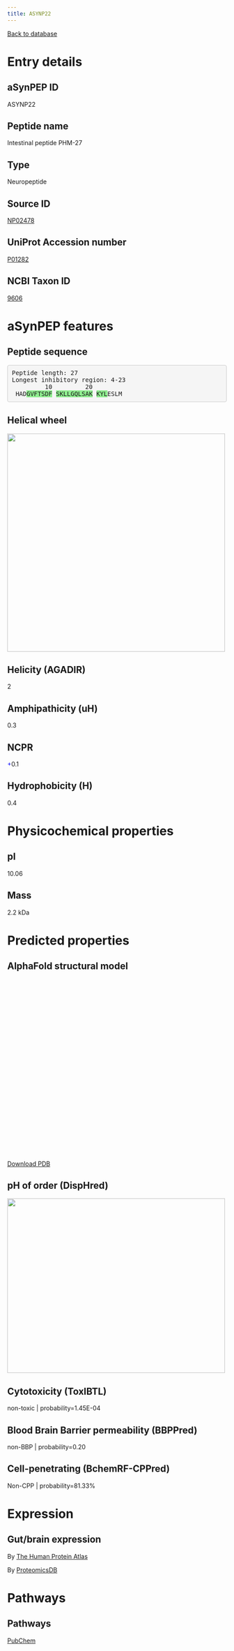 ```yaml
---
title: ASYNP22
---
```


[Back to database](database.html)

# Entry details

## aSynPEP ID

ASYNP22

## Peptide name

Intestinal peptide PHM-27

## Type

Neuropeptide

## Source ID

[NP02478](http://isyslab.info/NeuroPep/search_info?pepNum=NP02478)

## UniProt Accession number

[P01282](https://www.uniprot.org/uniprotkb/P01282/entry)

## NCBI Taxon ID

[9606](https://www.ncbi.nlm.nih.gov/Taxonomy/Browser/wwwtax.cgi?id=9606)

# aSynPEP features

## Peptide sequence

<pre style='border-radius:4px; background-color: #f5f5f5; border: 1px solid #ccc; padding: 9.5px';>Peptide length: 27
Longest inhibitory region: 4-23
         10         20
 HAD<span style='background-color:lightgreen';>G</span><span style='background-color:lightgreen';>V</span><span style='background-color:lightgreen';>F</span><span style='background-color:lightgreen';>T</span><span style='background-color:lightgreen';>S</span><span style='background-color:lightgreen';>D</span><span style='background-color:lightgreen';>F</span> <span style='background-color:lightgreen';>S</span><span style='background-color:lightgreen';>K</span><span style='background-color:lightgreen';>L</span><span style='background-color:lightgreen';>L</span><span style='background-color:lightgreen';>G</span><span style='background-color:lightgreen';>Q</span><span style='background-color:lightgreen';>L</span><span style='background-color:lightgreen';>S</span><span style='background-color:lightgreen';>A</span><span style='background-color:lightgreen';>K</span> <span style='background-color:lightgreen';>K</span><span style='background-color:lightgreen';>Y</span><span style='background-color:lightgreen';>L</span>ESLM</pre>

## Helical wheel

<img src='./helical_wheels/NP02478.svg' width='500' height='500'>

## Helicity (AGADIR)

2

## Amphipathicity (uH)

0.3

## NCPR

<span style='color:blue; font-weigth:bold;'>+</span>0.1

## Hydrophobicity (H)

0.4

# Physicochemical properties

## pI

10.06

## Mass

2.2 kDa

# Predicted properties

## AlphaFold structural model

<script src='https://3Dmol.org/build/3Dmol-min.js'></script>
<script src='https://3Dmol.org/build/3Dmol.ui-min.js'></script>
 <div style='height: 400px; width: 400px; position: relative;' class='viewer_3Dmoljs' data-href='./alphafold/NP02478.pdb' data-backgroundcolor='0xffffff' data-style='cartoon' data-ui='true'></div>

[Download PDB](./alphafold/NP02478.pdb)

## pH of order (DispHred)

<img src='./disphred_plots/NP02478.svg' width='500' height='400'>

## Cytotoxicity (ToxIBTL)

non-toxic | probability=1.45E-04

## Blood Brain Barrier permeability (BBPPred)

non-BBP | probability=0.20

## Cell-penetrating (BchemRF-CPPred)

Non-CPP | probability=81.33%

# Expression

## Gut/brain expression

By [The Human Protein Atlas](https://www.proteinatlas.org/search/P01282)

By [ProteomicsDB](https://www.proteomicsdb.org/search?q=P01282&type=Protein)

# Pathways

## Pathways

[PubChem](https://pubchem.ncbi.nlm.nih.gov/#query=P01282&tab=pathway)

